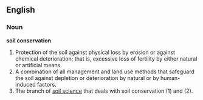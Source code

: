 ==English==
===Noun===
'''soil conservation'''
# Protection of the soil against physical loss by erosion or against chemical deterioration; that is, excessive loss of fertility by either natural or artificial means. 
# A combination of all management and land use methods that safeguard the soil against depletion or deterioration by natural or by human-induced factors. 
# The branch of [[soil science]] that deals with soil conservation (1) and (2).